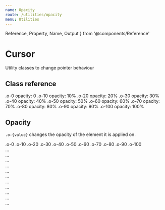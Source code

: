 ```yaml
---
name: Opacity
route: /utilities/opacity
menu: Utilities
---
```


  Reference,
  Property,
  Name,
  Output
} from '@components/Reference'



# Cursor

Utility classes to change pointer behaviour


## Class reference
<Reference>
    <Property>
        <Name>.o-0</Name>
        <Output>opacity: 0</Output>
    </Property>
    <Property>
        <Name>.o-10</Name>
        <Output>opacity: 10%</Output>
    </Property>
    <Property>
        <Name>.o-20</Name>
        <Output>opacity: 20%</Output>
    </Property>
    <Property>
        <Name>.o-30</Name>
        <Output>opacity: 30%</Output>
    </Property>
    <Property>
        <Name>.o-40</Name>
        <Output>opacity: 40%</Output>
    </Property>
    <Property>
        <Name>.o-50</Name>
        <Output>opacity: 50%</Output>
    </Property>
    <Property>
        <Name>.o-60</Name>
        <Output>opacity: 60%</Output>
    </Property>
    <Property>
        <Name>.o-70</Name>
        <Output>opacity: 70%</Output>
    </Property>
    <Property>
        <Name>.o-80</Name>
        <Output>opacity: 80%</Output>
    </Property>
    <Property>
        <Name>.o-90</Name>
        <Output>opacity: 90%</Output>
    </Property>
    <Property>
        <Name>.o-100</Name>
        <Output>opacity: 100%</Output>
    </Property>
</Reference>



## Opacity

`.o-{value}` changes the opacity of the element it is applied on.


<Sandbox>
  <Sandbox.Preview>
    <Cell className="o-0">.o-0</Cell>
    <Cell className="o-10">.o-10</Cell>
    <Cell className="o-20">.o-20</Cell>
    <Cell className="o-30">.o-30</Cell>
    <Cell className="o-40">.o-40</Cell>
    <Cell className="o-50">.o-50</Cell>
    <Cell className="o-60">.o-60</Cell>
    <Cell className="o-70">.o-70</Cell>
    <Cell className="o-80">.o-80</Cell>
    <Cell className="o-90">.o-90</Cell>
    <Cell className="o-100">.o-100</Cell>
  </Sandbox.Preview>
  <Sandbox.Code>
    <div className="o-0">...</div>
    <div className="o-10">...</div>
    <div className="o-20">...</div>
    <div className="o-30">...</div>
    <div className="o-40">...</div>
    <div className="o-50">...</div>
    <div className="o-60">...</div>
    <div className="o-70">...</div>
    <div className="o-80">...</div>
    <div className="o-90">...</div>
    <div className="o-100">...</div>
  </Sandbox.Code>
</Sandbox>

